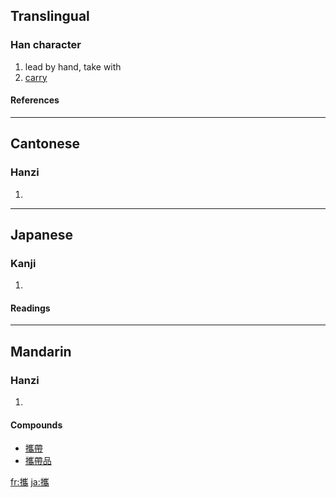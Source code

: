 {{see|携}}

==Translingual==
===Han character===
{{Han char|rn=64|rad=手|as=18|sn=21|four=5202<sub>7</sub>|canj=手山人月 (QUOB)}}
# lead by hand, take with
# [[carry]]
====References====
{{Han ref|kx=0463.310|dkj=13008|dj=0812.330|hdz=31987.050|uh=651C|ud=25884|bh=C4E2|bd=50402}}

----
==Cantonese==
===Hanzi===
{{yue-hanzi|jyut=|y=kwai4}}
# {{defn|Cantonese}}

----
==Japanese==
===Kanji===
{{ja-kanji|grade=|rs=手18}}
# {{defn|Japanese}} 
====Readings====
{{ja-readings|on=[[けい]] (kei)|kun=[[たずさえる]] (tazusaeru)}}

----
==Mandarin==
===Hanzi===
{{cmn-hanzi|sim=携|pin=[[xī]] ([[xi1]])|wg=hsi<sup>1</sup>}}
# {{defn|Mandarin}}

====Compounds====
*[[攜帶]]
*[[攜帶品]]

[[fr:攜]]
[[ja:攜]]